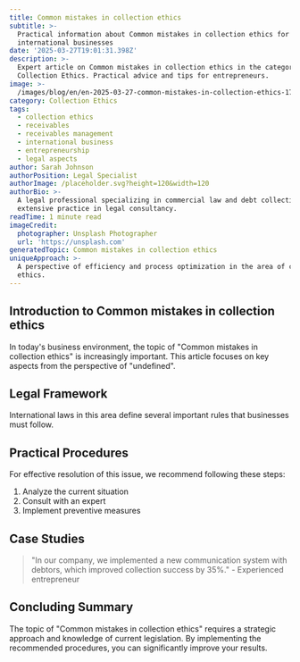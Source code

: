 ```yaml
---
title: Common mistakes in collection ethics
subtitle: >-
  Practical information about Common mistakes in collection ethics for
  international businesses
date: '2025-03-27T19:01:31.398Z'
description: >-
  Expert article on Common mistakes in collection ethics in the category
  Collection Ethics. Practical advice and tips for entrepreneurs.
image: >-
  /images/blog/en/en-2025-03-27-common-mistakes-in-collection-ethics-1743103113246.jpg
category: Collection Ethics
tags:
  - collection ethics
  - receivables
  - receivables management
  - international business
  - entrepreneurship
  - legal aspects
author: Sarah Johnson
authorPosition: Legal Specialist
authorImage: /placeholder.svg?height=120&width=120
authorBio: >-
  A legal professional specializing in commercial law and debt collection with
  extensive practice in legal consultancy.
readTime: 1 minute read
imageCredit:
  photographer: Unsplash Photographer
  url: 'https://unsplash.com'
generatedTopic: Common mistakes in collection ethics
uniqueApproach: >-
  A perspective of efficiency and process optimization in the area of collection
  ethics.
---
```



## Introduction to Common mistakes in collection ethics

In today's business environment, the topic of "Common mistakes in collection ethics" is increasingly important. This article focuses on key aspects from the perspective of "undefined".

## Legal Framework

International laws in this area define several important rules that businesses must follow.

## Practical Procedures

For effective resolution of this issue, we recommend following these steps:

1. Analyze the current situation
2. Consult with an expert
3. Implement preventive measures

## Case Studies

> "In our company, we implemented a new communication system with debtors, which improved collection success by 35%." - Experienced entrepreneur

## Concluding Summary

The topic of "Common mistakes in collection ethics" requires a strategic approach and knowledge of current legislation. By implementing the recommended procedures, you can significantly improve your results.
